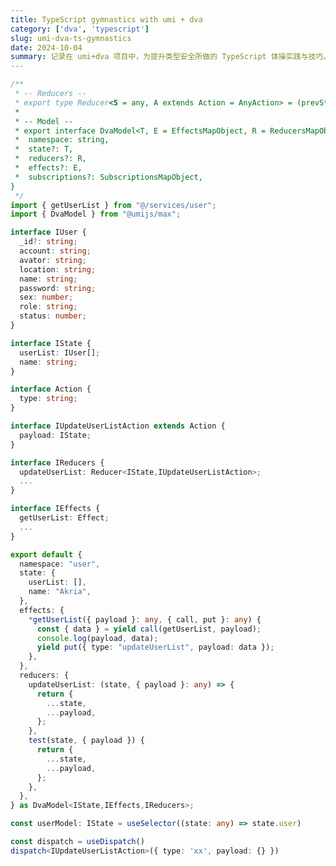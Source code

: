 ```yaml
---
title: TypeScript gymnastics with umi + dva
category: ['dva', 'typescript']
slug: umi-dva-ts-gymnastics
date: 2024-10-04
summary: 记录在 umi+dva 项目中，为提升类型安全所做的 TypeScript 体操实践与技巧。
---
```


```ts
/**
 * -- Reducers --
 * export type Reducer<S = any, A extends Action = AnyAction> = (prevState: S, action: A) => S;
 * 
 * -- Model --
 * export interface DvaModel<T, E = EffectsMapObject, R = ReducersMapObject<T>> {
 *  namespace: string,
 *  state?: T,
 *  reducers?: R,
 *  effects?: E,
 *  subscriptions?: SubscriptionsMapObject,
}
 */
import { getUserList } from "@/services/user";
import { DvaModel } from "@umijs/max";

interface IUser {
  _id?: string;
  account: string;
  avator: string;
  location: string;
  name: string;
  password: string;
  sex: number;
  role: string;
  status: number;
}

interface IState {
  userList: IUser[];
  name: string;
}

interface Action {
  type: string;
}

interface IUpdateUserListAction extends Action {
  payload: IState;
}

interface IReducers {
  updateUserList: Reducer<IState,IUpdateUserListAction>;
  ...
}

interface IEffects {
  getUserList: Effect;
  ...
}

export default {
  namespace: "user",
  state: {
    userList: [],
    name: "Akria",
  },
  effects: {
    *getUserList({ payload }: any, { call, put }: any) {
      const { data } = yield call(getUserList, payload);
      console.log(payload, data);
      yield put({ type: "updateUserList", payload: data });
    },
  },
  reducers: {
    updateUserList: (state, { payload }: any) => {
      return {
        ...state,
        ...payload,
      };
    },
    test(state, { payload }) {
      return {
        ...state,
        ...payload,
      };
    },
  },
} as DvaModel<IState,IEffects,IReducers>;

const userModel: IState = useSelector((state: any) => state.user)

const dispatch = useDispatch()
dispatch<IUpdateUserListAction>({ type: 'xx', payload: {} })
```

